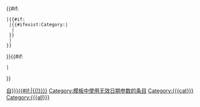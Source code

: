 {{#if:{{{cat|}}}
 |{{#if:{{{date|}}}
  |[[Category:{{{preposition|自}}}{{{date}}}{{{cat}}}{{#if:{{{idx|}}}|{{!}}{{{idx}}}}}]]{{#ifexist:Category:{{{preposition|自}}}{{{date}}}{{{cat}}}|
   |[[Category:模板中使用无效日期参数的条目]]
  }}
  |[[Category:{{{cat}}}]]
 }}
}}{{#if:{{{all|}}}
 |[[Category:{{{all}}}]]
}}